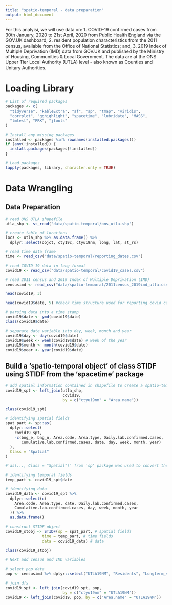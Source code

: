 ```yaml
---
title: "spatio-temporal - data preparation"
output: html_document
---
```



For this analyisi, we will use data on:
1. COVID-19 confirmed cases from 30th January, 2020 to 21st April, 2020 from Public Health England via the GOV.UK dashboard;
2. resident population characteristics from the 2011 census, available from the Office of National Statistics; and,
3. 2019 Index of Multiple Deprivation (IMD) data from GOV.UK and published by the Ministry of Housing, Communities & Local Government. The data are at the ONS Upper Tier Local Authority (UTLA) level - also known as Counties and Unitary Authorities.

# Loading Library 

```r
# List of required packages
packages <- c(
  "tidyverse", "kableExtra", "sf", "sp", "tmap", "viridis", 
  "corrplot", "gghighlight", "spacetime", "lubridate", "MASS", 
  "lmtest", "FRK", "jtools"
)

# Install any missing packages
installed <- packages %in% rownames(installed.packages())
if (any(!installed)) {
  install.packages(packages[!installed])
}

# Load packages
lapply(packages, library, character.only = TRUE)

```

# Data Wrangling 

## Data Preparation 

```r
# read ONS UTLA shapefile
utla_shp <- st_read("data/spatio-temporal/ons_utla.shp") 
```

```r
# create table of locations 
locs <- utla_shp %>% as.data.frame() %>% 
  dplyr::select(objct, cty19c, ctyu19nm, long, lat, st_rs)
```

```r
# read time data frame
time <- read_csv("data/spatio-temporal/reporting_dates.csv")
```

```r
# read COVID-19 data in long format
covid19 <- read_csv("data/spatio-temporal/covid19_cases.csv")
```

```r
# read 2011 census and 2019 Index of Multiple Deprivation (IMD)
censusimd <- read_csv("data/spatio-temporal/2011census_2019imd_utla.csv")
```

```r
head(covid19, 3)
```

```r
head(covid19$date, 5) #check time structure used for reporting covid cases 
```

```r
# parsing data into a time stamp
covid19$date <- ymd(covid19$date)
class(covid19$date)
```

```r
# separate date variable into day, week, month and year
covid19$day <- day(covid19$date)
covid19$week <- week(covid19$date) # week of the year
covid19$month <- month(covid19$date)
covid19$year <- year(covid19$date)
```

## Build a 'spatio-temporal object' of class STIDF using STIDF from the 'spacetime' package

```r
# add spatial information contained in shapefile to create a spatio-temporal data frame
covid19_spt <- left_join(utla_shp, 
                         covid19, 
                         by = c("ctyu19nm" = "Area.name"))
```

```r
class(covid19_spt)
```

```r
# identifying spatial fields
spat_part <- sp::as(
  dplyr::select(
    covid19_spt,
    -c(bng_e, bng_n, Area.code, Area.type, Daily.lab.confirmed.cases,
       Cumulative.lab.confirmed.cases, date, day, week, month, year)
  ),
  Class = "Spatial"
)

#'as(..., Class = "Spatial")' from 'sp' package was used to convert the selected sf or data.frame object into a Spatial object
```

```r
# identifying temporal fields
temp_part <- covid19_spt$date

# identifying data
covid19_data <- covid19_spt %>%
  dplyr::select(c(
    Area.code, Area.type, date, Daily.lab.confirmed.cases,
    Cumulative.lab.confirmed.cases, day, week, month, year
  )) %>%
  as.data.frame()
```

```r
# construct STIDF object
covid19_stobj <- STIDF(sp = spat_part, # spatial fields
                time = temp_part, # time fields
                data = covid19_data) # data
                
class(covid19_stobj)
```

```r
# Next add census and IMD variables

# select pop data
pop <- censusimd %>% dplyr::select("UTLA19NM", "Residents", "Longterm_sick_or_disabled") #For the purposes of this analysis, only add total population and long-term sick or disabled population counts

# join dfs
covid19_spt <- left_join(covid19_spt, pop,
                         by = c("ctyu19nm" = "UTLA19NM"))
covid19 <- left_join(covid19, pop, by = c("Area.name" = "UTLA19NM"))
```
